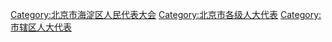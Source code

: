 [[Category:北京市海淀区人民代表大会|Category:北京市海淀区人民代表大会]]
[[Category:北京市各级人大代表|Category:北京市各级人大代表]]
[[Category:市辖区人大代表|Category:市辖区人大代表]]